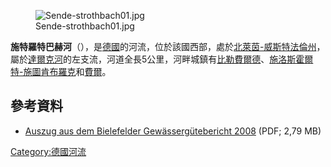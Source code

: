 {{Onesource|time=2020-08-14T04:42:35+00:00}}
{{Coord|51|55|13|N|8|32|28|E|display=title}}
[[Image:Sende-strothbach01.jpg|right]]

'''施特羅特巴赫河'''（{{lang-de|Strothbach}}），是[[德國|德國]]的河流，位於該國西部，處於[[北萊茵-威斯特法倫州|北萊茵-威斯特法倫州]]，屬於[[達爾克河|達爾克河]]的左支流，河道全長5公里，河畔城鎮有[[比勒費爾德|比勒費爾德]]、[[施洛斯霍爾特-施圖肯布羅克|施洛斯霍爾特-施圖肯布羅克]]和[[費爾|費爾]]。

==參考資料==
* [http://www.bielefeld.de/ftp/dokumente/Gewaesserguetebericht_2008_mitKarte.pdf Auszug aus dem Bielefelder Gewässergütebericht 2008] {{Wayback|url=http://www.bielefeld.de/ftp/dokumente/Gewaesserguetebericht_2008_mitKarte.pdf |date=20160108233553 }} (PDF; 2,79 MB)

{{Germany-geo-stub}}
[[Category:德國河流|Category:德國河流]]